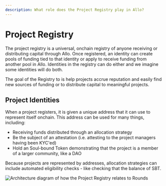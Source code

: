```yaml
---
description: What role does the Project Registry play in Allo?
---
```



# Project Registry

The project registry is a universal, onchain registry of anyone receiving or
distributing capital through Allo. Once registered, an identity can create pools
of funding tied to that identity or apply to receive funding from another pool
in Allo. Identities in the registry can do either and we imagine some identities
will do both.

The goal of the Registry to is help projects accrue reputation and easily find
new sources of funding or to distribute capital to meaningful projects.

## Project Identities

When a project registers, it is given a unique address that it can use to
represent itself onchain. This address can be used for many things, including:

* Receiving funds distributed through an allocation strategy
* Be the subject of an attestation (i.e. attesting to the project managers having been KYC'ed)
* Hold an Soul-bound Token demonstrating that the project is a member of a larger community, like a DAO

Because projects are represented by addresses, allocation strategies can include
automated eligibility checks - like checking that the balance of SBT.

<Image
  src="/project-registry.png"
  alt="Architecture diagram of how the Project Registry relates to Rounds"
  width={800}
  height={500}
/>

